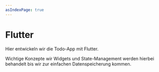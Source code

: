 ```yaml
---
asIndexPage: true
---
```


# Flutter

Hier entwickeln wir die Todo-App mit Flutter.

Wichtige Konzepte wir Widgets und State-Management werden hierbei 
behandelt bis wir zur einfachen Datenspeicherung kommen.
